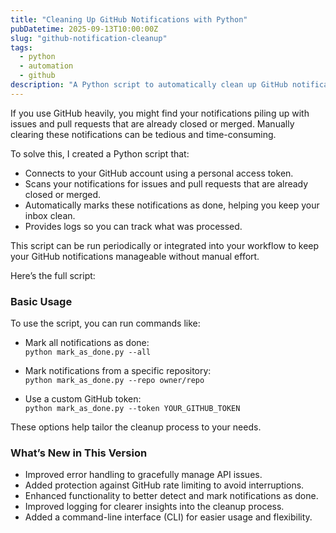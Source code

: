 ```yaml
---
title: "Cleaning Up GitHub Notifications with Python"
pubDatetime: 2025-09-13T10:00:00Z
slug: "github-notification-cleanup"
tags:
  - python
  - automation
  - github
description: "A Python script to automatically clean up GitHub notifications by marking closed or merged issues and pull requests as done."
---
```


If you use GitHub heavily, you might find your notifications piling up with issues and pull requests that are already closed or merged. Manually clearing these notifications can be tedious and time-consuming.

To solve this, I created a Python script that:

- Connects to your GitHub account using a personal access token.  
- Scans your notifications for issues and pull requests that are already closed or merged.  
- Automatically marks these notifications as done, helping you keep your inbox clean.  
- Provides logs so you can track what was processed.  

This script can be run periodically or integrated into your workflow to keep your GitHub notifications manageable without manual effort.

Here’s the full script:

<GistEmbed user="keif" id="ece2fa9372d038f89a64ab14895ce462" />

### Basic Usage

To use the script, you can run commands like:

- Mark all notifications as done:  
  `python mark_as_done.py --all`  

- Mark notifications from a specific repository:  
  `python mark_as_done.py --repo owner/repo`  

- Use a custom GitHub token:  
  `python mark_as_done.py --token YOUR_GITHUB_TOKEN`  

These options help tailor the cleanup process to your needs.

### What’s New in This Version

- Improved error handling to gracefully manage API issues.  
- Added protection against GitHub rate limiting to avoid interruptions.  
- Enhanced functionality to better detect and mark notifications as done.  
- Improved logging for clearer insights into the cleanup process.  
- Added a command-line interface (CLI) for easier usage and flexibility.